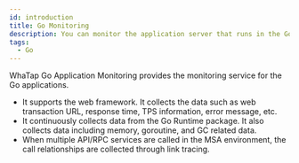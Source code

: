 ```yaml
---
id: introduction
title: Go Monitoring
description: You can monitor the application server that runs in the Go environment.
tags:
  - Go
---
```



WhaTap Go Application Monitoring provides the monitoring service for the Go applications.

- It supports the web framework. It collects the data such as web transaction URL, response time, TPS information, error message, etc.
- It continuously collects data from the Go Runtime package. It also collects data including memory, goroutine, and GC related data.
- When multiple API/RPC services are called in the MSA environment, the call relationships are collected through link tracing.


<Apmcommonintro />
